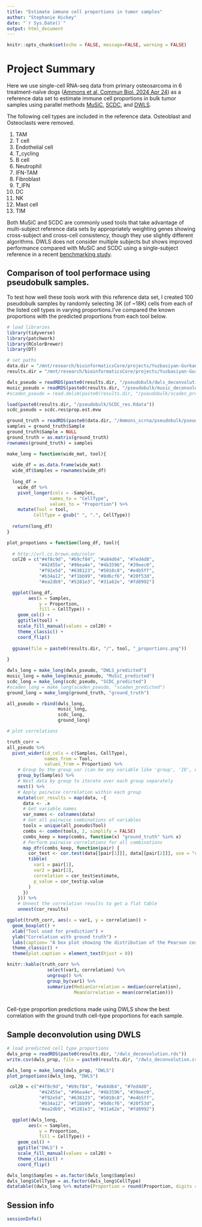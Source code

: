 ```yaml
---
title: "Estimate immune cell proportions in tumor samples"
author: "Stephanie Hickey"
date: "`r Sys.Date()`"
output: html_document
---
```


```r
knitr::opts_chunk$set(echo = FALSE, message=FALSE, warning = FALSE)
```

# Project Summary

Here we use single-cell RNA-seq data from primary osteosarcoma in 6 treatment-naïve dogs ([Ammons et al, Commun Biol. 2024 Apr 24](https://www.nature.com/articles/s42003-024-06182-w)) as a reference data set to estimate immune cell proportions in bulk tumor samples using parallel methods [MuSiC](https://xuranw.github.io/MuSiC/articles/MuSiC.html), [SCDC](https://meichendong.github.io/SCDC/articles/SCDC.html#scdc-pre-process-of-scrna-seq-data-1), and [DWLS](https://cran.r-project.org/web/packages/DWLS/index.html).

The following cell types are included in the reference data. Osteoblast and Osteoclasts were removed.

  1. TAM    
  2. T cell   
  3. Endothelial cell   
  4. T_cycling    
  5. B cell   
  6. Neutrophil    
  7. IFN-TAM   
  8. Fibroblast    
  9. T_IFN   
  10. DC    
  11. NK    
  12. Mast cell   
  13. TIM   

Both MuSiC and SCDC are commonly used tools that take advantage of multi-subject reference data sets by appropriately weighting genes showing cross-subject and cross-cell consistency, though they use slightly different algorithms. DWLS does not consider multiple subjects but shows improved performance compared with MuSiC and SCDC using a single-subject reference in a recent [benchmarking study](https://www.biorxiv.org/content/10.1101/2024.06.10.598226v1.full).

## Comparison of tool performace using pseudobulk samples. 

To test how well these tools work with this reference data set, I created 100 pseudobulk samples by randomly selecting 3K (of ~18K) cells from each of the listed cell types in varying proportions.I've compared the known proportions with the predicted proportions from each tool below.

```r
# load libraries
library(tidyverse)
library(patchwork)
library(RColorBrewer)
library(DT)

# set paths 
data.dir = "/mnt/research/bioinformaticsCore/projects/Yuzbasiyan-Gurkan/BCC119_vyg_deconvolution/data"
results.dir = "/mnt/research/bioinformaticsCore/projects/Yuzbasiyan-Gurkan/BCC119_vyg_deconvolution/results"

dwls_pseudo = readRDS(paste0(results.dir, "/pseudobulk/dwls_deconvolution.rds"))
music_pseudo = readRDS(paste0(results.dir, "/pseudobulk/music_deconvolution.rds"))
#scaden_pseudo = read.delim(paste0(results.dir, "/pseudobulk/scaden_proportions.txt"), row.names = 1)

load(paste0(results.dir, "/pseudobulk/SCDC_res.Rdata"))
scdc_pseudo = scdc.res$prop.est.mvw

ground_truth = readRDS(paste0(data.dir, "/Ammons_scrna/pseudobulk/pseudobulk_real_cell_type_proportions.rds"))
samples = ground_truth$Sample
ground_truth$Sample = NULL
ground_truth = as.matrix(ground_truth)
rownames(ground_truth) = samples

make_long = function(wide_mat, tool){
  
  wide_df = as.data.frame(wide_mat)
  wide_df$Samples = rownames(wide_df)
  
  long_df = 
    wide_df %>%
    pivot_longer(cols = -Samples,
                names_to = "CellType", 
                values_to = "Proportion") %>%
    mutate(Tool = tool,
          CellType = gsub(" ", ".", CellType))
  
  return(long_df)
}

plot_propotions = function(long_df, tool){
  
  # http://vrl.cs.brown.edu/color
  col20 = c("#4f8c9d", "#b9cf84", "#a84d64", "#7ed4d8",
            "#42455e", "#96ea4e", "#4b3596", "#39eec0",
            "#f92e5d", "#638123", "#5010c8", "#e4b5ff",
            "#b34a12", "#f1bb99", "#8d6cf6", "#20f53d", 
            "#ea2db9", "#5281e3", "#31a62e", "#fd8992")

  ggplot(long_df, 
        aes(x = Samples, 
            y = Proportion, 
            fill = CellType)) +
    geom_col() +
    ggtitle(tool) + 
    scale_fill_manual(values = col20) +
    theme_classic() +
    coord_flip()
  
  ggsave(file = paste0(results.dir, "/", tool, "_proportions.png"))
  
}

dwls_long = make_long(dwls_pseudo, "DWLS_predicted")
music_long = make_long(music_pseudo, "MuSiC_predicted")
scdc_long = make_long(scdc_pseudo, "SCDC_predicted")
#scaden_long = make_long(scaden_pseudo, "scaden_predicted")
ground_long = make_long(ground_truth, "ground_truth")

all_pseudo = rbind(dwls_long, 
                   music_long,
                   scdc_long,
                   ground_long)

# plot correlations

truth_corr =   
all_pseudo %>%
  pivot_wider(id_cols = c(Samples, CellType), 
              names_from = Tool, 
              values_from = Proportion) %>%
    # Group by the group_var (can be any variable like 'group', 'ID', etc.)
    group_by(Samples) %>%
    # Nest data by group to iterate over each group separately
    nest() %>%
    # Apply pairwise correlation within each group
    mutate(cor_results = map(data, ~{
      data <- .x
      # Get variable names
      var_names <- colnames(data)
      # Get all pairwise combinations of variables
      tools = unique(all_pseudo$Tool)
      combs <- combn(tools, 2, simplify = FALSE)
      combs_keep = keep(combs, function(x) "ground_truth" %in% x)
      # Perform pairwise correlations for all combinations
      map_dfr(combs_keep, function(pair) {
        cor_test <- cor.test(data[[pair[1]]], data[[pair[2]]], use = "complete.obs")
        tibble(
          var1 = pair[1],
          var2 = pair[2],
          correlation = cor_test$estimate,
          p_value = cor_test$p.value
        )
      })
    })) %>%
    # Unnest the correlation results to get a flat table
    unnest(cor_results)

ggplot(truth_corr, aes(x = var1, y = correlation)) +
  geom_boxplot() +
  xlab("Tool used for prediction") +
  ylab("Correlation with ground truth") +
  labs(caption= "A box plot showing the distribution of the Pearson correlations bewteen \nthe predicted and ground-truth cell-type proportions for 100 pseudobulk samples") +
  theme_classic() +
  theme(plot.caption = element_text(hjust = 0)) 

knitr::kable(truth_corr %>%
               select(var1, correlation) %>%
               ungroup() %>%
               group_by(var1) %>%
               summarize(MedianCorrelation = median(correlation),
                         MeanCorrelation = mean(correlation)))
  
```

Cell-type proportion predictions made using DWLS show the best correlation with the ground truth cell-type proportions for each sample. 

## Sample deconvolution using DWLS
```r
# load predicted cell type proportions
dwls_prop = readRDS(paste0(results.dir, "/dwls_deconvolution.rds"))
write.csv(dwls_prop, file = paste0(results.dir, "/dwls_deconvolution.csv"))

dwls_long = make_long(dwls_prop, "DWLS")
plot_propotions(dwls_long, "DWLS")

 col20 = c("#4f8c9d", "#b9cf84", "#a84d64", "#7ed4d8",
            "#42455e", "#96ea4e", "#4b3596", "#39eec0",
            "#f92e5d", "#638123", "#5010c8", "#e4b5ff",
            "#b34a12", "#f1bb99", "#8d6cf6", "#20f53d", 
            "#ea2db9", "#5281e3", "#31a62e", "#fd8992")

  ggplot(dwls_long, 
        aes(x = Samples, 
            y = Proportion, 
            fill = CellType)) +
    geom_col() +
    ggtitle("DWLS") + 
    scale_fill_manual(values = col20) +
    theme_classic() +
    coord_flip()

dwls_long$Samples = as.factor(dwls_long$Samples)
dwls_long$CellType = as.factor(dwls_long$CellType)
datatable((dwls_long %>% mutate(Proportion = round(Proportion, digits = 2))), filter = "top")
```

## Session info
```r
sessionInfo()
```
